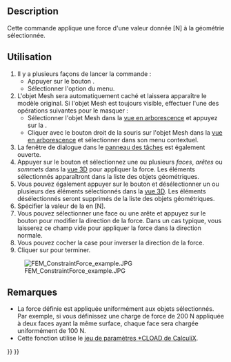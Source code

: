 <languages/>

{{Docnav/fr
|[[FEM_ConstraintSpring/fr|Ressort]]
|[[FEM_ConstraintPressure/fr|Charge de pression]]
|[[FEM_Workbench/fr|Atelier FEM]]
|IconL=FEM_ConstraintSpring.svg
|IconR=FEM_ConstraintPressure.svg
|IconC=Workbench_FEM.svg
}}

<div class="mw-translate-fuzzy">
{{GuiCommandContainer
|
{{GuiCommand/fr
|Name=FEM ConstraintForce
|Name/fr=FEM Charge d'effort
|MenuLocation=Modèle → Conditions limites et charges mécaniques → Charge d'effort
|Workbenches=[[FEM_Workbench/fr|FEM]]
|SeeAlso=[[FEM_ConstraintPressure/fr|FEM Charge de pression]]
}}
{{GuiCommandFemInfo/fr
|Solvers=Tous
}}
}}
</div>

==Description==

Cette commande applique une force d'une valeur donnée [N] à la géométrie sélectionnée.

<span id="Usage"></span>
==Utilisation==

<div class="mw-translate-fuzzy">
# Il y a plusieurs façons de lancer la commande :
#* Appuyer sur le bouton {{Button|[[Image:FEM_ConstraintForce.svg|16px]] [[FEM ConstraintForce/fr|Charge d'effort]]}}.
#* Sélectionner l'option {{MenuCommand|Modèle → Conditions limites et charges mécaniques → [[Image:FEM ConstraintForce.svg|16px]] Charge d'effort}} du menu.
# L'objet Mesh sera automatiquement caché et laissera apparaître le modèle original. Si l'objet Mesh est toujours visible, effectuer l'une des opérations suivantes pour le masquer :
#* Sélectionner l'objet Mesh dans la [[Tree_view/fr|vue en arborescence]] et appuyez sur la {{KEY|barre d'espace}}.
#* Cliquer avec le bouton droit de la souris sur l'objet Mesh dans la [[Tree_view/fr|vue en arborescence]] et sélectionner {{MenuCommand|Cacher l'élément}} dans son menu contextuel.
# La fenêtre de dialogue {{MenuCommand|Paramètres des fonctions d'analyse}} dans le [[Task_panel/fr|panneau des tâches]] est également ouverte.
# Appuyer sur le bouton {{Button|Ajouter}} et sélectionnez une ou plusieurs ''faces'', ''arêtes'' ou ''sommets'' dans la [[3D_view/fr|vue 3D]] pour appliquer la force. Les éléments sélectionnés apparaîtront dans la liste des objets géométriques.
# Vous pouvez également appuyer sur le bouton {{Button|Supprimer}} et désélectionner un ou plusieurs des éléments sélectionnés dans la [[3D_view/fr|vue 3D]]. Les éléments désélectionnés seront supprimés de la liste des objets géométriques.
# Spécifier la valeur de la {{MenuCommand|Force}} en [N].
# Vous pouvez sélectionner une face ou une arête et appuyez sur le bouton {{Button|Direction}} pour modifier la direction de la force. Dans un cas typique, vous laisserez ce champ vide pour appliquer la force dans la direction normale.
# Vous pouvez cocher la case {{MenuCommand|Inverser la direction}} pour inverser la direction de la force.
# Cliquer sur {{Button|OK}} pour terminer.
</div>

[[File:FEM ConstraintForce example.JPG]]

<span id="Notes"></span>
==Remarques==

* La force définie est appliquée uniformément aux objets sélectionnés. Par exemple, si vous définissez une charge de force de 200 N appliquée à deux faces ayant la même surface, chaque face sera chargée uniformément de 100 N.
* Cette fonction utilise le [https://web.mit.edu/calculix_v2.7/CalculiX/ccx_2.7/doc/ccx/node172.html jeu de paramètres *CLOAD de CalculiX].


{{Docnav/fr
|[[FEM_ConstraintSpring/fr|Ressort]]
|[[FEM_ConstraintPressure/fr|Charge de pression]]
|[[FEM_Workbench/fr|Atelier FEM]]
|IconL=FEM_ConstraintSpring.svg
|IconR=FEM_ConstraintPressure.svg
|IconC=Workbench_FEM.svg
}}

{{FEM Tools navi{{#translation:}}}}
{{Userdocnavi{{#translation:}}}}
